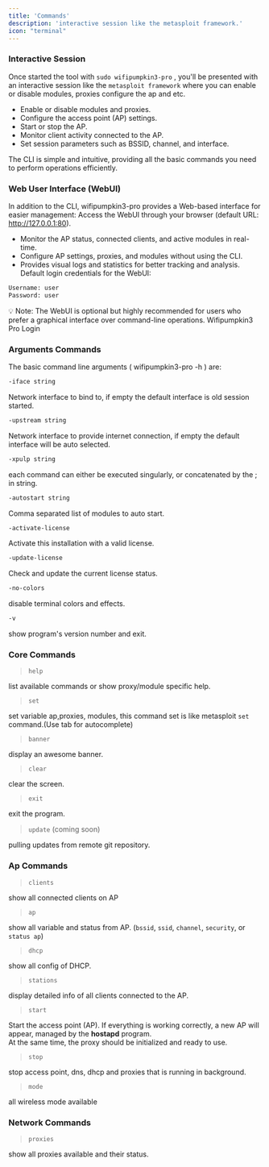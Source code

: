 ```yaml
---
title: 'Commands'
description: 'interactive session like the metasploit framework.'
icon: "terminal"
---
```


### Interactive Session

Once started the tool with `sudo wifipumpkin3-pro` ,  you'll be presented with an interactive session like the `metasploit framework` where you can enable or disable modules, proxies configure the ap and etc. 

- Enable or disable modules and proxies.
- Configure the access point (AP) settings.
- Start or stop the AP.
- Monitor client activity connected to the AP.
- Set session parameters such as BSSID, channel, and interface.

The CLI is simple and intuitive, providing all the basic commands you need to perform operations efficiently.

### Web User Interface (WebUI)

In addition to the CLI, wifipumpkin3-pro provides a Web-based interface for easier management:
Access the WebUI through your browser (default URL: http://127.0.0.1:80).
- Monitor the AP status, connected clients, and active modules in real-time.
- Configure AP settings, proxies, and modules without using the CLI.
- Provides visual logs and statistics for better tracking and analysis.
Default login credentials for the WebUI:
```bash
Username: user
Password: user
```
<Note>
💡 Note: The WebUI is optional but highly recommended for users who prefer a graphical interface over command-line operations.
</Note>

<Card title="Login UI" img="/images/webui/login.png">
  Wifipumpkin3 Pro Login
</Card>

### Arguments Commands

The basic command line arguments ( wifipumpkin3-pro -h ) are:

```bash
-iface string 
```
Network interface to bind to, if empty the default interface is old session started.

```bash
-upstream string
```
Network interface to provide internet connection, if empty the default interface will be auto selected.

```bash
-xpulp string
```
each command can either be executed singularly, or concatenated by the ; in string.

```bash
-autostart string
```
Comma separated list of modules to auto start.

```bash
-activate-license
```
Activate this installation with a valid license.

```bash
-update-license
```
Check and update the current license status.

```bash
-no-colors
```
disable terminal colors and effects.

```bash
-v
```
show program's version number and exit.

### Core Commands

>  `help`

list available commands or show proxy/module specific help.


> `set`

set variable ap,proxies, modules, this command set is like metasploit `set` command.(Use tab for autocomplete)



> `banner`

display an awesome banner.

> `clear`

clear the screen.

> `exit`

exit the program.

> `update` (coming soon)

pulling updates from remote git repository.

### Ap Commands


> `clients`

show all connected clients on AP

> `ap`

show all variable and status from AP. (`bssid`, `ssid`, `channel`, `security`,  or `status ap`)

> `dhcp`

show all config of DHCP.

> `stations`

display detailed info of all clients connected to the AP.

> `start`

Start the access point (AP). If everything is working correctly, a new AP will appear, managed by the **hostapd** program.  
At the same time, the proxy should be initialized and ready to use.

> `stop`

stop access point, dns, dhcp and proxies that is running in background.

> `mode`

all wireless mode available


### Network Commands

> `proxies`

show all proxies available and their status.

